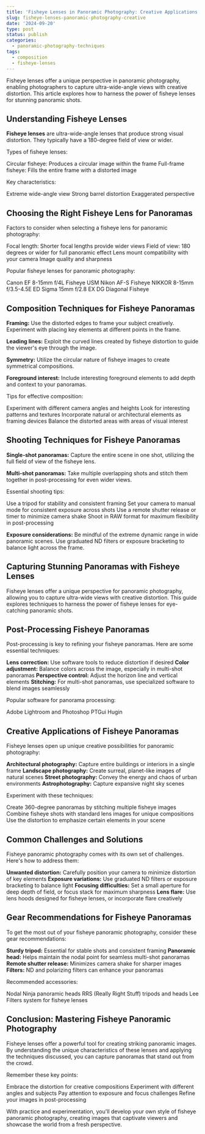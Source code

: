 ```yaml
---
title: 'Fisheye Lenses in Panoramic Photography: Creative Applications'
slug: fisheye-lenses-panoramic-photography-creative
date: '2024-09-20'
type: post
status: publish
categories:
  - panoramic-photography-techniques
tags:
  - composition
  - fisheye-lenses
---
```


Fisheye lenses offer a unique perspective in panoramic photography, enabling photographers to capture ultra-wide-angle views with creative distortion. This article explores how to harness the power of fisheye lenses for stunning panoramic shots.

## Understanding Fisheye Lenses

**Fisheye lenses** are ultra-wide-angle lenses that produce strong visual distortion. They typically have a 180-degree field of view or wider.

Types of fisheye lenses:

Circular fisheye: Produces a circular image within the frame
Full-frame fisheye: Fills the entire frame with a distorted image

Key characteristics:

Extreme wide-angle view
Strong barrel distortion
Exaggerated perspective

## Choosing the Right Fisheye Lens for Panoramas

Factors to consider when selecting a fisheye lens for panoramic photography:

Focal length: Shorter focal lengths provide wider views
Field of view: 180 degrees or wider for full panoramic effect
Lens mount compatibility with your camera
Image quality and sharpness

Popular fisheye lenses for panoramic photography:

Canon EF 8-15mm f/4L Fisheye USM
Nikon AF-S Fisheye NIKKOR 8-15mm f/3.5-4.5E ED
Sigma 15mm f/2.8 EX DG Diagonal Fisheye

## Composition Techniques for Fisheye Panoramas

**Framing:** Use the distorted edges to frame your subject creatively. Experiment with placing key elements at different points in the frame.

**Leading lines:** Exploit the curved lines created by fisheye distortion to guide the viewer's eye through the image.

**Symmetry:** Utilize the circular nature of fisheye images to create symmetrical compositions.

**Foreground interest:** Include interesting foreground elements to add depth and context to your panoramas.

Tips for effective composition:

Experiment with different camera angles and heights
Look for interesting patterns and textures
Incorporate natural or architectural elements as framing devices
Balance the distorted areas with areas of visual interest

## Shooting Techniques for Fisheye Panoramas

**Single-shot panoramas:** Capture the entire scene in one shot, utilizing the full field of view of the fisheye lens.

**Multi-shot panoramas:** Take multiple overlapping shots and stitch them together in post-processing for even wider views.

Essential shooting tips:

Use a tripod for stability and consistent framing
Set your camera to manual mode for consistent exposure across shots
Use a remote shutter release or timer to minimize camera shake
Shoot in RAW format for maximum flexibility in post-processing

**Exposure considerations:** Be mindful of the extreme dynamic range in wide panoramic scenes. Use graduated ND filters or exposure bracketing to balance light across the frame.

## Capturing Stunning Panoramas with Fisheye Lenses

Fisheye lenses offer a unique perspective for panoramic photography, allowing you to capture ultra-wide views with creative distortion. This guide explores techniques to harness the power of fisheye lenses for eye-catching panoramic shots.

## Post-Processing Fisheye Panoramas

Post-processing is key to refining your fisheye panoramas. Here are some essential techniques:

**Lens correction:** Use software tools to reduce distortion if desired
**Color adjustment:** Balance colors across the image, especially in multi-shot panoramas
**Perspective control:** Adjust the horizon line and vertical elements
**Stitching:** For multi-shot panoramas, use specialized software to blend images seamlessly

Popular software for panorama processing:

Adobe Lightroom and Photoshop
PTGui
Hugin

## Creative Applications of Fisheye Panoramas

Fisheye lenses open up unique creative possibilities for panoramic photography:

**Architectural photography:** Capture entire buildings or interiors in a single frame
**Landscape photography:** Create surreal, planet-like images of natural scenes
**Street photography:** Convey the energy and chaos of urban environments
**Astrophotography:** Capture expansive night sky scenes

Experiment with these techniques:

Create 360-degree panoramas by stitching multiple fisheye images
Combine fisheye shots with standard lens images for unique compositions
Use the distortion to emphasize certain elements in your scene

## Common Challenges and Solutions

Fisheye panoramic photography comes with its own set of challenges. Here's how to address them:

**Unwanted distortion:** Carefully position your camera to minimize distortion of key elements
**Exposure variations:** Use graduated ND filters or exposure bracketing to balance light
**Focusing difficulties:** Set a small aperture for deep depth of field, or focus stack for maximum sharpness
**Lens flare:** Use lens hoods designed for fisheye lenses, or incorporate flare creatively

## Gear Recommendations for Fisheye Panoramas

To get the most out of your fisheye panoramic photography, consider these gear recommendations:

**Sturdy tripod:** Essential for stable shots and consistent framing
**Panoramic head:** Helps maintain the nodal point for seamless multi-shot panoramas
**Remote shutter release:** Minimizes camera shake for sharper images
**Filters:** ND and polarizing filters can enhance your panoramas

Recommended accessories:

Nodal Ninja panoramic heads
RRS (Really Right Stuff) tripods and heads
Lee Filters system for fisheye lenses

## Conclusion: Mastering Fisheye Panoramic Photography

Fisheye lenses offer a powerful tool for creating striking panoramic images. By understanding the unique characteristics of these lenses and applying the techniques discussed, you can capture panoramas that stand out from the crowd.

Remember these key points:

Embrace the distortion for creative compositions
Experiment with different angles and subjects
Pay attention to exposure and focus challenges
Refine your images in post-processing

With practice and experimentation, you'll develop your own style of fisheye panoramic photography, creating images that captivate viewers and showcase the world from a fresh perspective.
